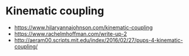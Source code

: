 # Kinematic coupling

- https://www.hilaryannajohnson.com/kinematic-coupling
- https://www.rachelmhoffman.com/write-up-2
- http://aeram00.scripts.mit.edu/index/2016/02/27/pups-4-kinematic-coupling/
